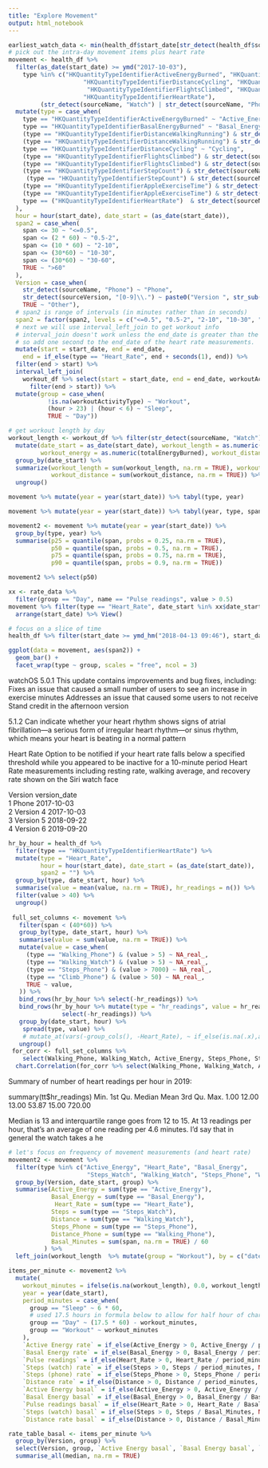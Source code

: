 ```yaml
---
title: "Explore Movement"
output: html_notebook
---
```

 

```r
earliest_watch_data <- min(health_df$start_date[str_detect(health_df$sourceName, "Watch")], na.rm = TRUE)
# pick out the intra-day movement items plus heart rate
movement <- health_df %>% 
  filter(as_date(start_date) >= ymd("2017-10-03"),
    type %in% c("HKQuantityTypeIdentifierActiveEnergyBurned", "HKQuantityTypeIdentifierBasalEnergyBurned", "HKQuantityTypeIdentifierDistanceWalkingRunning",
                     "HKQuantityTypeIdentifierDistanceCycling", "HKQuantityTypeIdentifierStepCount",
                      "HKQuantityTypeIdentifierFlightsClimbed", "HKQuantityTypeIdentifierAppleExerciseTime",
                     "HKQuantityTypeIdentifierHeartRate"),
         (str_detect(sourceName, "Watch") | str_detect(sourceName, "Phone"))) %>% 
  mutate(type = case_when(
    type == "HKQuantityTypeIdentifierActiveEnergyBurned" ~ "Active_Energy",
    type == "HKQuantityTypeIdentifierBasalEnergyBurned" ~ "Basal_Energy",
    (type == "HKQuantityTypeIdentifierDistanceWalkingRunning") & str_detect(sourceName, "Phone") ~ "Walking_Phone",
    (type == "HKQuantityTypeIdentifierDistanceWalkingRunning") & str_detect(sourceName, "Watch") ~ "Walking_Watch",
    type == "HKQuantityTypeIdentifierDistanceCycling" ~ "Cycling",
    (type == "HKQuantityTypeIdentifierFlightsClimbed") & str_detect(sourceName, "Phone")  ~ "Climb_Phone",
    (type == "HKQuantityTypeIdentifierFlightsClimbed") & str_detect(sourceName, "Watch")  ~ "Climb_Watch",
    (type == "HKQuantityTypeIdentifierStepCount") & str_detect(sourceName, "Phone") ~ "Steps_Phone",
     (type == "HKQuantityTypeIdentifierStepCount") & str_detect(sourceName, "Watch") ~ "Steps_Watch",
    (type == "HKQuantityTypeIdentifierAppleExerciseTime") & str_detect(sourceName, "Phone") ~ "Exercise_Phone",
    (type == "HKQuantityTypeIdentifierAppleExerciseTime") & str_detect(sourceName, "Watch") ~ "Exercise_Watch",
    type == ("HKQuantityTypeIdentifierHeartRate")  & str_detect(sourceName, "Watch") ~ "Heart_Rate"
  ),
  hour = hour(start_date), date_start = (as_date(start_date)),
  span2 = case_when(
    span <= 30 ~ "<=0.5",
    span <= (2 * 60) ~ "0.5-2",
    span <= (10 * 60) ~ "2-10",
    span <= (30*60) ~ "10-30",
    span <= (30*60) ~ "30-60",
    TRUE ~ ">60"
  ),
  Version = case_when(
    str_detect(sourceName, "Phone") ~ "Phone",
    str_detect(sourceVersion, "[0-9]\\.") ~ paste0("Version ", str_sub(sourceVersion, 1, 1)),
    TRUE ~ "Other"),
  # span2 is range of intervals (in minutes rather than in seconds)
  span2 = factor(span2, levels = c("<=0.5", "0.5-2", "2-10", "10-30", "30-60", ">60" ))) %>% 
  # next we will use interval_left_join to get workout info
  # interval_join doesn't work unless the end_date is greater than the start_date, 
  # so add one second to the end_date of the heart rate measurements.
  mutate(start = start_date, end = end_date, 
    end = if_else(type == "Heart_Rate", end + seconds(1), end)) %>%   
  filter(end > start) %>% 
  interval_left_join(
    workout_df %>% select(start = start_date, end = end_date, workoutActivityType, totalEnergyBurned) %>%
      filter(end > start)) %>% 
  mutate(group = case_when(
           !is.na(workoutActivityType) ~ "Workout",
           (hour > 23) | (hour < 6) ~ "Sleep",
           TRUE ~ "Day"))

# get workout length by day
workout_length <- workout_df %>% filter(str_detect(sourceName, "Watch")) %>% 
  mutate(date_start = as_date(start_date), workout_length = as.numeric(duration), 
         workout_energy = as.numeric(totalEnergyBurned), workout_distance = as.numeric(totalDistance)) %>% 
  group_by(date_start) %>% 
  summarize(workout_length = sum(workout_length, na.rm = TRUE), workout_energy = sum(workout_energy, na.rm = TRUE),
            workout_distance = sum(workout_distance, na.rm = TRUE)) %>% 
  ungroup()
```

```r
movement %>% mutate(year = year(start_date)) %>% tabyl(type, year)

movement %>% mutate(year = year(start_date)) %>% tabyl(year, type, span2)

movement2 <- movement %>% mutate(year = year(start_date)) %>% 
  group_by(type, year) %>% 
  summarise(p25 = quantile(span, probs = 0.25, na.rm = TRUE),
            p50 = quantile(span, probs = 0.5, na.rm = TRUE),
            p75 = quantile(span, probs = 0.75, na.rm = TRUE),
            p90 = quantile(span, probs = 0.9, na.rm = TRUE))

movement2 %>% select(p50)
```

```r
xx <- rate_data %>% 
  filter(group == "Day", name == "Pulse readings", value > 0.5)
movement %>% filter(type == "Heart_Rate", date_start %in% xx$date_start) %>% 
  arrange(start_date) %>% View()

# focus on a slice of time
health_df %>% filter(start_date >= ymd_hm("2018-04-13 09:46"), start_date <= ymd_hm("2018-04-13 10:21")) %>% arrange(start_date) %>% View()

ggplot(data = movement, aes(span2)) + 
  geom_bar() +
  facet_wrap(type ~ group, scales = "free", ncol = 3)
```

watchOS 5.0.1
This update contains improvements and bug fixes, including:
Fixes an issue that caused a small number of users to see an increase in exercise minutes
Addresses an issue that caused some users to not receive Stand credit in the afternoon
version

5.1.2  Can indicate whether your heart rhythm shows signs of atrial fibrillation—a serious form of irregular heart rhythm—or sinus rhythm, which means your heart is beating in a normal pattern


Heart Rate
Option to be notified if your heart rate falls below a specified threshold while you appeared to be inactive for a 10-minute period
Heart Rate measurements including resting rate, walking average, and recovery rate shown on the Siri watch face



  Version   version_date
  <chr>     <date>      
1 Phone     2017-10-03  
2 Version 4 2017-10-03  
3 Version 5 2018-09-22  
4 Version 6 2019-09-20  

```r
hr_by_hour = health_df %>% 
  filter(type == "HKQuantityTypeIdentifierHeartRate") %>% 
  mutate(type = "Heart_Rate", 
         hour = hour(start_date), date_start = (as_date(start_date)),
         span2 = "") %>% 
  group_by(type, date_start, hour) %>% 
  summarise(value = mean(value, na.rm = TRUE), hr_readings = n()) %>% 
  filter(value > 40) %>% 
  ungroup()
  
 full_set_columns <- movement %>%
   filter(span < (40*60)) %>% 
   group_by(type, date_start, hour) %>% 
   summarise(value = sum(value, na.rm = TRUE)) %>% 
   mutate(value = case_when(
     (type == "Walking_Phone") & (value > 5) ~ NA_real_,
     (type == "Walking_Watch") & (value > 5) ~ NA_real_,
     (type == "Steps_Phone") & (value > 7000) ~ NA_real_,
     (type == "Climb_Phone") & (value > 50) ~ NA_real_,
     TRUE ~ value,
   )) %>% 
   bind_rows(hr_by_hour %>% select(-hr_readings)) %>% 
   bind_rows(hr_by_hour %>% mutate(type = "hr_readings", value = hr_readings) %>% 
               select(-hr_readings)) %>% 
   group_by(date_start, hour) %>% 
    spread(type, value) %>%
    # mutate_at(vars(-group_cols(), -Heart_Rate), ~ if_else(is.na(.x),as.double(0),as.double(.x))) %>%
   ungroup()  
 for_corr <- full_set_columns %>% 
    select(Walking_Phone, Walking_Watch, Active_Energy, Steps_Phone, Steps_Watch, Climb_Phone, Climb_Watch, Heart_Rate, hr_readings)
  chart.Correlation(for_corr %>% select(Walking_Phone, Walking_Watch, Active_Energy, Steps_Phone, Steps_Watch, Climb_Phone, Climb_Watch, Heart_Rate, hr_readings))
```


Summary of number of heart readings per hour in 2019:

summary(tt$hr_readings)
   Min. 1st Qu.  Median    Mean 3rd Qu.    Max. 
   1.00   12.00   13.00   53.87   15.00  720.00 
   
Median is 13 and interquartile range goes from 12 to 15.  At 13 readings per hour, that's an average of one
reading per 4.6 minutes. I'd say that in general the watch takes a he



```r
# let's focus on frequency of movement measurements (and heart rate)
movement2 <- movement %>% 
  filter(type %in% c("Active_Energy", "Heart_Rate", "Basal_Energy", 
                      "Steps_Watch", "Walking_Watch", "Steps_Phone", "Walking_Phone")) %>% 
  group_by(Version, date_start, group) %>% 
  summarise(Active_Energy = sum(type == "Active_Energy"),
            Basal_Energy = sum(type == "Basal_Energy"),
             Heart_Rate = sum(type == "Heart_Rate"),
            Steps = sum(type == "Steps_Watch"),
            Distance = sum(type == "Walking_Watch"),
            Steps_Phone = sum(type == "Steps_Phone"),
            Distance_Phone = sum(type == "Walking_Phone"),
            Basal_Minutes = sum(span, na.rm = TRUE) / 60
          ) %>% 
  left_join(workout_length  %>% mutate(group = "Workout"), by = c("date_start", "group"))

items_per_minute <- movement2 %>% 
  mutate(
    workout_minutes = ifelse(is.na(workout_length), 0.0, workout_length),
    year = year(date_start),
    period_minutes = case_when(
      group == "Sleep" ~ 6 * 60,
      # used 17.5 hours in formula below to allow for half hour of charging
      group == "Day" ~ (17.5 * 60) - workout_minutes,
      group == "Workout" ~ workout_minutes
    ),
    `Active Energy rate` = if_else(Active_Energy > 0, Active_Energy / period_minutes, NA_real_), 
    `Basal Energy rate` = if_else(Basal_Energy > 0, Basal_Energy / period_minutes, NA_real_), 
    `Pulse readings` = if_else(Heart_Rate > 0, Heart_Rate / period_minutes, NA_real_), 
    `Steps (watch) rate` = if_else(Steps > 0, Steps / period_minutes, NA_real_),
    `Steps (phone) rate` = if_else(Steps_Phone > 0, Steps_Phone / period_minutes, NA_real_),
    `Distance rate` = if_else(Distance > 0, Distance / period_minutes, NA_real_),
    `Active Energy basal` = if_else(Active_Energy > 0, Active_Energy / Basal_Minutes, NA_real_), 
    `Basal Energy basal` = if_else(Basal_Energy > 0, Basal_Energy / Basal_Minutes, NA_real_), 
    `Pulse readings basal` = if_else(Heart_Rate > 0, Heart_Rate / Basal_Minutes, NA_real_), 
    `Steps (watch) basal` = if_else(Steps > 0, Steps / Basal_Minutes, NA_real_),
    `Distance rate basal` = if_else(Distance > 0, Distance / Basal_Minutes, NA_real_)) 

rate_table_basal <- items_per_minute %>% 
  group_by(Version, group) %>% 
  select(Version, group, `Active Energy basal`, `Basal Energy basal`, `Pulse readings basal`, `Distance rate basal`, `Steps (watch) basal`) %>% 
  summarise_all(median, na.rm = TRUE)
```

